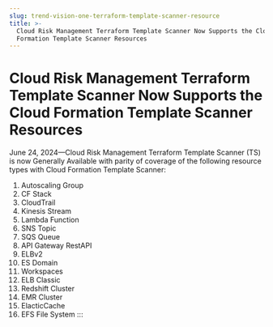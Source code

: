 ```yaml
---
slug: trend-vision-one-terraform-template-scanner-resource
title: >-
  Cloud Risk Management Terraform Template Scanner Now Supports the Cloud
  Formation Template Scanner Resources
---
```

# Cloud Risk Management Terraform Template Scanner Now Supports the Cloud Formation Template Scanner Resources

June 24, 2024—Cloud Risk Management Terraform Template Scanner (TS) is now Generally Available with parity of coverage of the following resource types with Cloud Formation Template Scanner:

1.  Autoscaling Group
2.  CF Stack
3.  CloudTrail
4.  Kinesis Stream
5.  Lambda Function
6.  SNS Topic
7.  SQS Queue
8.  API Gateway RestAPI
9.  ELBv2
10. ES Domain
11. Workspaces
12. ELB Classic
13. Redshift Cluster
14. EMR Cluster
15. ElacticCache
16. EFS File System
:::
